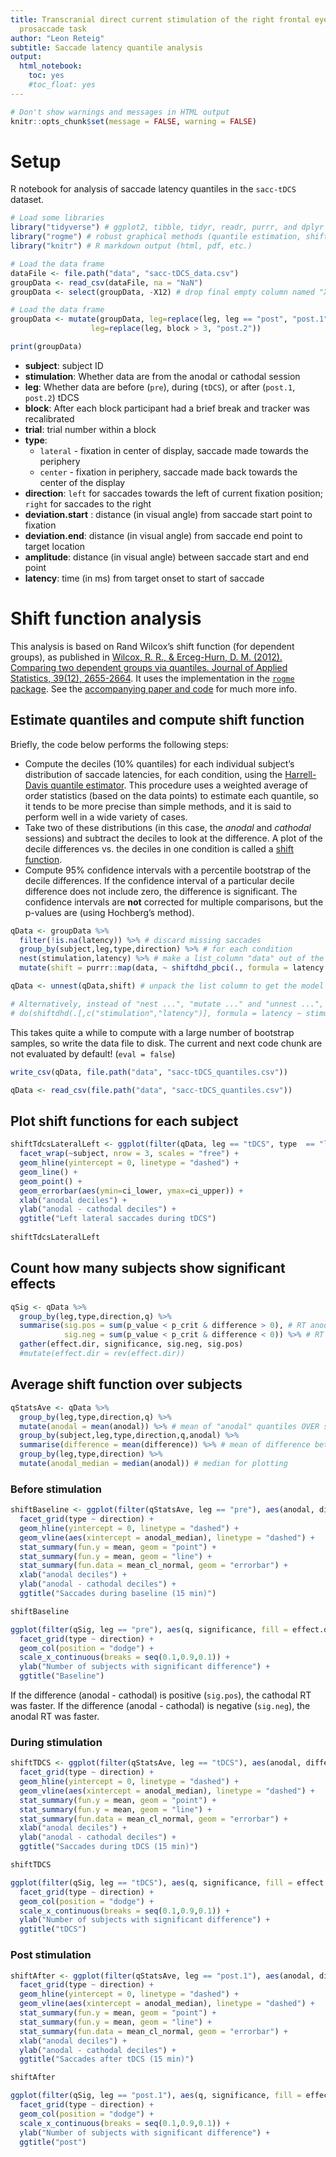 ```yaml
---
title: Transcranial direct current stimulation of the right frontal eye field in a
  prosaccade task
author: "Leon Reteig"
subtitle: Saccade latency quantile analysis
output:
  html_notebook:
    toc: yes
    #toc_float: yes
---
```


```r
# Don't show warnings and messages in HTML output
knitr::opts_chunk$set(message = FALSE, warning = FALSE)
```

# Setup

R notebook for analysis of saccade latency quantiles in the `sacc-tDCS` dataset.

```r
# Load some libraries
library("tidyverse") # ggplot2, tibble, tidyr, readr, purrr, and dplyr
library("rogme") # robust graphical methods (quantile estimation, shift function)
library("knitr") # R markdown output (html, pdf, etc.)
```

```r
# Load the data frame
dataFile <- file.path("data", "sacc-tDCS_data.csv")
groupData <- read_csv(dataFile, na = "NaN")
groupData <- select(groupData, -X12) # drop final empty column named "X12"
```

```r
# Load the data frame
groupData <- mutate(groupData, leg=replace(leg, leg == "post", "post.1"), # split the "post" level into two
                  leg=replace(leg, block > 3, "post.2"))
```

```r
print(groupData)
```

* __subject__: subject ID
* __stimulation__: Whether data are from the anodal or cathodal session
* __leg__: Whether data are before (`pre`), during (`tDCS`), or after (`post.1`, `post.2`) tDCS
* __block__: After each block participant had a brief break and tracker was recalibrated
* __trial__: trial number within a block
* __type__:
    * `lateral` - fixation in center of display, saccade made towards the periphery
    * `center` - fixation in periphery, saccade made back towards the center of the display
* __direction__: `left` for saccades towards the left of current fixation position; `right` for saccades to the right
* __deviation.start__ : distance (in visual angle) from saccade start point to fixation
* __deviation.end__: distance (in visual angle) from saccade end point to target location
* __amplitude__: distance (in visual angle) between saccade start and end point
* __latency__: time (in ms) from target onset to start of saccade

# Shift function analysis

This analysis is based on Rand Wilcox's shift function (for dependent groups), as published in [Wilcox, R. R., & Erceg-Hurn, D. M. (2012). Comparing two dependent groups via quantiles. Journal of Applied Statistics, 39(12), 2655-2664](http://dx.doi.org/10.1080/02664763.2012.724665). It uses the implementation in the [`rogme` package](https://github.com/GRousselet/rogme). See the [accompanying paper and code](https://figshare.com/articles/Modern_graphical_methods_to_compare_two_groups_of_observations/4055970) for much more info.

## Estimate quantiles and compute shift function

Briefly, the code below performs the following steps:

* Compute the deciles (10% quantiles) for each individual subject's distribution of saccade latencies, for each condition, using the  [Harrell-Davis quantile estimator](https://garstats.wordpress.com/2016/06/09/the-harrell-davis-quantile-estimator/). This procedure uses a weighted average of order statistics (based on the data points) to estimate each quantile, so it tends to be more precise than simple methods, and it is said to perform well in a wide variety of cases.
* Take two of these distributions (in this case, the _anodal_ and _cathodal_ sessions) and subtract the deciles to look at the difference. A plot of the decile differences vs. the deciles in one condition is called a [shift function](https://garstats.wordpress.com/2016/07/12/shift-function/).
* Compute 95% confidence intervals with a percentile bootstrap of the decile differences. If the confidence interval of a particular decile difference does not include zero, the difference is significant. The confidence intervals are **not** corrected for multiple comparisons, but the p-values are (using Hochberg's method).

```r
qData <- groupData %>%
  filter(!is.na(latency)) %>% # discard missing saccades
  group_by(subject,leg,type,direction) %>% # for each condition
  nest(stimulation,latency) %>% # make a list_column "data" out of the stimulation and latency columns. Now, each group has its own data frame consisting of the stimulation and latency columns for that group
  mutate(shift = purrr::map(data, ~ shiftdhd_pbci(., formula = latency ~ stimulation, nboot = 2000))) # for each group, estimate quantiles and compute shift function, and store as a list column in "shift"

qData <- unnest(qData,shift) # unpack the list column to get the model results for each group in the original data frame

# Alternatively, instead of "nest ...", "mutate ..." and "unnest ...", you can call shiftdhd through dplyr::do (but this is basically depreated in favor of purrr:map)
# do(shiftdhd(.[,c("stimulation","latency")], formula = latency ~ stimulation, nboot = 100)) # estimate quantiles and compute shift function
```

This takes quite a while to compute with a large number of bootstrap samples, so write the data file to disk. The current and next code chunk are not evaluated by default! (`eval = false`)

```r

write_csv(qData, file.path("data", "sacc-tDCS_quantiles.csv"))

```

```r

qData <- read_csv(file.path("data", "sacc-tDCS_quantiles.csv"))

```

## Plot shift functions for each subject

```r
shiftTdcsLateralLeft <- ggplot(filter(qData, leg == "tDCS", type  == "lateral", direction == "left"), aes(anodal, difference)) +
  facet_wrap(~subject, nrow = 3, scales = "free") +
  geom_hline(yintercept = 0, linetype = "dashed") +
  geom_line() +
  geom_point() +
  geom_errorbar(aes(ymin=ci_lower, ymax=ci_upper)) +
  xlab("anodal deciles") +
  ylab("anodal - cathodal deciles") +
  ggtitle("Left lateral saccades during tDCS")
  
shiftTdcsLateralLeft
```

## Count how many subjects show significant effects 

```r
qSig <- qData %>%
  group_by(leg,type,direction,q) %>%
  summarise(sig.pos = sum(p_value < p_crit & difference > 0), # RT anodal > cathodal
            sig.neg = sum(p_value < p_crit & difference < 0)) %>% # RT cathodal > anodal
  gather(effect.dir, significance, sig.neg, sig.pos)
  #mutate(effect.dir = rev(effect.dir))
```

## Average shift function over subjects

```r
qStatsAve <- qData %>% 
  group_by(leg,type,direction,q) %>% 
  mutate(anodal = mean(anodal)) %>% # mean of "anodal" quantiles OVER subjects
  group_by(subject,leg,type,direction,q,anodal) %>%
  summarise(difference = mean(difference)) %>% # mean of difference between anodal and cathodal quantiles PER subject
  group_by(leg,type,direction) %>% 
  mutate(anodal_median = median(anodal)) # median for plotting
```

### Before stimulation

```r
shiftBaseline <- ggplot(filter(qStatsAve, leg == "pre"), aes(anodal, difference)) +
  facet_grid(type ~ direction) +
  geom_hline(yintercept = 0, linetype = "dashed") +
  geom_vline(aes(xintercept = anodal_median), linetype = "dashed") +
  stat_summary(fun.y = mean, geom = "point") +
  stat_summary(fun.y = mean, geom = "line") +
  stat_summary(fun.data = mean_cl_normal, geom = "errorbar") +
  xlab("anodal deciles") +
  ylab("anodal - cathodal deciles") +
  ggtitle("Saccades during baseline (15 min)")

shiftBaseline
```

```r
ggplot(filter(qSig, leg == "pre"), aes(q, significance, fill = effect.dir)) +
  facet_grid(type ~ direction) +
  geom_col(position = "dodge") +
  scale_x_continuous(breaks = seq(0.1,0.9,0.1)) +
  ylab("Number of subjects with significant difference") +
  ggtitle("Baseline")
```

If the difference (anodal - cathodal) is positive (`sig.pos`), the cathodal RT was faster.
If the difference (anodal - cathodal) is negative (`sig.neg`), the anodal RT was faster.

### During stimulation

```r
shiftTDCS <- ggplot(filter(qStatsAve, leg == "tDCS"), aes(anodal, difference)) +
  facet_grid(type ~ direction) +
  geom_hline(yintercept = 0, linetype = "dashed") +
  geom_vline(aes(xintercept = anodal_median), linetype = "dashed") +
  stat_summary(fun.y = mean, geom = "point") +
  stat_summary(fun.y = mean, geom = "line") +
  stat_summary(fun.data = mean_cl_normal, geom = "errorbar") +
  xlab("anodal deciles") +
  ylab("anodal - cathodal deciles") +
  ggtitle("Saccades during tDCS (15 min)")

shiftTDCS
```

```r
ggplot(filter(qSig, leg == "tDCS"), aes(q, significance, fill = effect.dir)) +
  facet_grid(type ~ direction) +
  geom_col(position = "dodge") +
  scale_x_continuous(breaks = seq(0.1,0.9,0.1)) +
  ylab("Number of subjects with significant difference") +
  ggtitle("tDCS")
```

### Post stimulation

```r
shiftAfter <- ggplot(filter(qStatsAve, leg == "post.1"), aes(anodal, difference)) +
  facet_grid(type ~ direction) +
  geom_hline(yintercept = 0, linetype = "dashed") +
  geom_vline(aes(xintercept = anodal_median), linetype = "dashed") +
  stat_summary(fun.y = mean, geom = "point") +
  stat_summary(fun.y = mean, geom = "line") +
  stat_summary(fun.data = mean_cl_normal, geom = "errorbar") +
  xlab("anodal deciles") +
  ylab("anodal - cathodal deciles") +
  ggtitle("Saccades after tDCS (15 min)")

shiftAfter
```

```r
ggplot(filter(qSig, leg == "post.1"), aes(q, significance, fill = effect.dir)) +
  facet_grid(type ~ direction) +
  geom_col(position = "dodge") +
  scale_x_continuous(breaks = seq(0.1,0.9,0.1)) +
  ylab("Number of subjects with significant difference") +
  ggtitle("post")
```